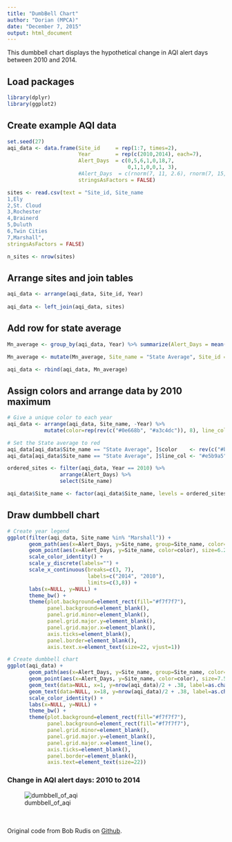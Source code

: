 ```yaml
---
title: "DumbBell Chart"
author: "Dorian (MPCA)"
date: "December 7, 2015"
output: html_document
---
```


This dumbbell chart displays the hypothetical change in AQI alert days between 2010 and 2014.

## Load packages
```r
library(dplyr)
library(ggplot2)
```

## Create example AQI data
```r

set.seed(27)
aqi_data <- data.frame(Site_id     = rep(1:7, times=2),
                       Year        = rep(c(2010,2014), each=7),
                       Alert_Days  = c(0,5,6,1,0,18,7,
                                       0,1,1,0,0,1, 3),
                       #Alert_Days  = c(rnorm(7, 11, 2.6), rnorm(7, 15, 2.6)),
                       stringsAsFactors = FALSE)

sites <- read.csv(text = "Site_id, Site_name
1,Ely
2,St. Cloud
3,Rochester
4,Brainerd
5,Duluth
6,Twin Cities
7,Marshall", 
stringsAsFactors = FALSE)

n_sites <- nrow(sites)
```


## Arrange sites and join tables
```r
aqi_data <- arrange(aqi_data, Site_id, Year)
  
aqi_data <- left_join(aqi_data, sites)

```

## Add row for state average 
```r
Mn_average <- group_by(aqi_data, Year) %>% summarize(Alert_Days = mean(Alert_Days, na.rm=T) )

Mn_average <- mutate(Mn_average, Site_name = "State Average", Site_id = NA)

aqi_data <- rbind(aqi_data, Mn_average)
```


## Assign colors and arrange data by 2010 maximum
```r
# Give a unique color to each year 
aqi_data <- arrange(aqi_data, Site_name, -Year) %>%
            mutate(color=rep(rev(c("#0e668b", "#a3c4dc")), 8), line_col="#a3c4dc")

# Set the State average to red
aqi_data[aqi_data$Site_name == "State Average", ]$color    <- rev(c("#bc1f31", "#e5b9a5"))
aqi_data[aqi_data$Site_name == "State Average", ]$line_col <- "#e5b9a5"

ordered_sites <- filter(aqi_data, Year == 2010) %>% 
                 arrange(Alert_Days) %>% 
                 select(Site_name)

aqi_data$Site_name <- factor(aqi_data$Site_name, levels = ordered_sites[ , 1])

```


## Draw dumbbell chart
```r
# Create year legend
ggplot(filter(aqi_data, Site_name %in% "Marshall")) + 
       geom_path(aes(x=Alert_Days, y=Site_name, group=Site_name, color=line_col), size=4) +
       geom_point(aes(x=Alert_Days, y=Site_name, color=color), size=6.2) +
       scale_color_identity() +
       scale_y_discrete(labels="") +
       scale_x_continuous(breaks=c(3, 7), 
                          labels=c("2014", "2010"), 
                          limits=c(3,8)) +
       labs(x=NULL, y=NULL) +
       theme_bw() +
       theme(plot.background=element_rect(fill="#f7f7f7"),
             panel.background=element_blank(),
             panel.grid.minor=element_blank(),
             panel.grid.major.y=element_blank(),
             panel.grid.major.x=element_blank(),
             axis.ticks=element_blank(),
             panel.border=element_blank(),
             axis.text.x=element_text(size=22, vjust=1))
```

```r
# Create dumbbell chart
ggplot(aqi_data) + 
       geom_path(aes(x=Alert_Days, y=Site_name, group=Site_name, color=line_col), size=4) +
       geom_point(aes(x=Alert_Days, y=Site_name, color=color), size=7.5) +
       geom_text(data=NULL, x=1, y=nrow(aqi_data)/2 + .38, label=as.character(aqi_data[1, "Year"]), size=7) +
       geom_text(data=NULL, x=18, y=nrow(aqi_data)/2 + .38, label=as.character(aqi_data[2, "Year"]), size=7) +
       scale_color_identity() +
       labs(x=NULL, y=NULL) +
       theme_bw() +
       theme(plot.background=element_rect(fill="#f7f7f7"),
             panel.background=element_rect(fill="#f7f7f7"),
             panel.grid.minor=element_blank(),
             panel.grid.major.y=element_blank(),
             panel.grid.major.x=element_line(),
             axis.ticks=element_blank(),
             panel.border=element_blank(),
             axis.text=element_text(size=22))

```

### __Change in AQI alert days: 2010 to 2014__
![dumbbell_of_aqi](images/dumbbell_chart.png)

<br/>
<br/>
Original code from Bob Rudis on [Github](https://gist.github.com/hrbrmstr/0d206070cea01bcb0118).

